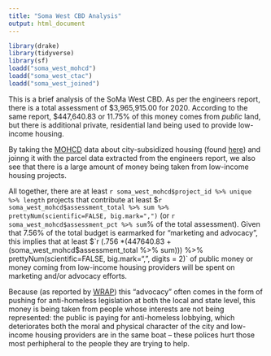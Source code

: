 ```yaml
---
title: "Soma West CBD Analysis"
output: html_document
---
```


```r
library(drake)
library(tidyverse)
library(sf)
loadd("soma_west_mohcd")
loadd("soma_west_ctac")
loadd("soma_west_joined")
```

This is a brief analysis of the SoMa West CBD. As per the engineers report, there is a total assessment of \$3,965,915.00 for 2020. According to the same report, \$447,640.83 or 11.75% of this money comes from *public* land, but there is additional private, residential land being used to provide low-income housing. 

By taking the [MOHCD](https://sfmohcd.org/) data about city-subsidized housing (found [here](https://data.sfgov.org/Housing-and-Buildings/Map-of-MOHCD-s-Affordable-Rental-Portfolio/2hwb-ndvk/data)) and joinng it with the parcel data extracted from the engineers report, we also see that there is a large amount of money being taken from low-income housing projects. 

All together, there are at least `r soma_west_mohcd$project_id %>% unique %>% length` projects that contribute at least \$`r soma_west_mohcd$assessment_total %>% sum %>% prettyNum(scientific=FALSE, big.mark=",")` (or `r soma_west_mohcd$assessment_pct %>% sum`% of the total assessment). Given that 7.56% of the total budget is earmarked for "marketing and advocacy", this implies that at least $`r (.756 *(447640.83 + (soma_west_mohcd$assessment_total %>% sum))) %>% prettyNum(scientific=FALSE, big.mark=",", digits = 2)` of public money or money coming from low-income housing providers will be spent on marketing and/or advocacy efforts. 

Because (as reported by [WRAP](https://wraphome.org/?smd_process_download=1&download_id=12551)) this "advocacy" often comes in the form of pushing for anti-homeless legislation at both the local and state level, this money is being taken from people whose interests are not being represented: the public is paying for anti-homeless lobbying, which deteriorates both the moral and physical character of the city and low-income housing providers are in the same boat -- these polices hurt those most perhipheral to the people they are trying to help.